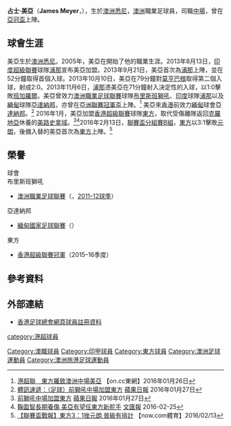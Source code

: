 {{noteTA
|G1=足球
|1=zh-hans:雅丹纳博; zh-hk:亞達納邦;
|2=zh-hans:波希米亚人;zh-hk:布咸美恩斯;zh-tw:波希米亞人;
|3=zh-hans:柏林赫塔;zh-hk:哈化柏林;zh-tw:柏林赫塔;
}}
{{Infobox football biography
| name        = 美亞 <br> James Meyer
| image       = James Meyer.jpg
| image_size  = 200
| fullname    = James Meyer
| birth_date  = {{Birth date and age|1986|5|28|df=y}}
| birth_place = [[澳洲|澳洲]]，[[悉尼|悉尼]]
| height      = {{height|m=1.78}}
| currentclub = 
| clubnumber  = 
| position    = [[中場|中場]]
| youthyears1    = 2005–2006 
| youthclubs1    = {{tsl|en|Brisbane City FC|布里斯班城}} 
| youthyears2    = 2006–2007 
| youthclubs2    = [[波希米亚人足球俱乐部|布咸美恩斯]]
| youthyears3    = 2007–2008 
| youthclubs3    = [[哈化柏林|哈化柏林]]
| years1 = 2008–2009
| clubs1 = {{tsl|en|Olympic FC|奥林匹克FC}}
| caps1  = 
| goals1 = 
| years2 = 2010
| clubs2 = {{tsl|en|Eastern Suburbs F.C.|東郊FC}}
| caps2  = 16
| goals2 = 6
| years3 = 2010–2013
| clubs3 = [[布里斯班獅吼|布里斯班獅吼]]
| caps3  = 21
| goals3 = 6
| years4 = 2013–2014
| clubs4 = [[浦那足球會|浦那]]
| caps4  = 11
| goals4 = 3
| years5 = 2015
| clubs5 = [[雅丹纳博足球俱乐部|亞達納邦]]
| caps5  = 
| goals5 = 
| years6 = 2016
| clubs6 = [[東方足球隊|東方]]
| caps6  = 4
| goals6 = 0
| nationalyears1 = 
| nationalteam1 = 
| nationalcaps1 = 
| nationalgoals1 = 
| club-update = 23 April 2016
| ntupdate = 
}}
'''占士·美亞'''（'''James Meyer'''，{{bd|1986年|5月28日||}}），生於[[澳洲|澳洲]][[悉尼|悉尼]]，[[澳洲|澳洲]]職業足球員，司職[[中場|中場]]，曾在[[亞冠盃|亞冠盃]]上陣。

==球會生涯==
美亞生於[[澳洲|澳洲]][[悉尼|悉尼]]。2005年，美亞在{{tsl|en|Brisbane City FC|布里斯班城}}開始了他的職業生涯。2013年8月13日，[[印度超級聯賽|印度超級聯賽]]球隊[[浦那足球會|浦那]]宣布美亞加盟。2013年9月21日，美亞首次為[[浦那足球會|浦那]]上陣，並在52分鐘取得首個入球。2013年10月10日，美亞在79分鐘對[[莫亨巴根競技俱樂部|莫亨巴根]]取得第二個入球，射成2:0。2013年11月6日，[[浦那足球會|浦那]]憑美亞在71分鐘射入決定性的入球，以1:0擊敗[[班加羅爾足球會|班加羅爾]]。美亞曾效力[[澳洲職業足球聯賽|澳洲職業足球聯賽]]球隊[[布里斯班獅吼|布里斯班獅吼]]、[[印度|印度]]球隊[[浦那足球會|浦那]]以及[[緬甸|緬甸]]球隊[[雅丹纳博足球俱乐部|亞達納邦]]，亦曾在[[亞洲聯賽冠軍盃|亞洲聯賽冠軍盃]]上陣。<ref>[http://hk.on.cc/hk/bkn/cnt/sport/20160126/bkn-20160126200739279-0126_00882_001.html 港超聯　東方羅致澳洲中場美亞] {{Wayback|url=http://hk.on.cc/hk/bkn/cnt/sport/20160126/bkn-20160126200739279-0126_00882_001.html |date=20191206182317 }} 【on.cc東網】2016年01月26日</ref> 美亞來[[香港|香港]]前效力[[緬甸|緬甸]]球會[[雅丹纳博足球俱乐部|亞達納邦]]。<ref>[http://hk.apple.nextmedia.com/sports/art/20160127/19468126 體訊速遞：（足球）前獅吼中場加盟東方] {{Wayback|url=http://hk.apple.nextmedia.com/sports/art/20160127/19468126 |date=20160601164308 }} [[蘋果日報|蘋果日報]] 2016年01月27日</ref> 2016年1月，美亞加盟[[香港超級聯賽|香港超級聯賽]]球隊[[東方足球隊|東方]]，取代受傷離隊返回[[克羅地亞|克羅地亞]]休養的[[美路史拿域|美路史拿域]]。<ref>[http://hk.apple.nextmedia.com/sports/art/20160127/19468126 前獅吼中場加盟東方] {{Wayback|url=http://hk.apple.nextmedia.com/sports/art/20160127/19468126 |date=20160601164308 }} [[蘋果日報|蘋果日報]] 2016年01月27日</ref><ref>[http://paper.wenweipo.com/2016/02/25/SP1602250017.htm 鞠盈智長期養傷 美亞有望任東方新舵手] {{Wayback|url=http://paper.wenweipo.com/2016/02/25/SP1602250017.htm |date=20160924043412 }} [[文汇报_(香港)|文匯報]] 2016-02-25</ref>2016年2月13日，[[香港聯賽盃|聯賽盃分組賽B組]]，[[東方足球隊|東方]]以3:1擊敗[[元朗足球會|元朗]]，後備入替的美亞首次為[[東方足球隊|東方]]上陣。<ref>[http://sports.now.com/home/other/details?id=14394670512 【聯賽盃戰報】東方3：1挫元朗 晉級有排計] {{Wayback|url=http://sports.now.com/home/other/details?id=14394670512 |date=20191206190811 }} 【now.com體育】2016/02/13</ref> 

==榮譽==
;球會
;布里斯班獅吼
* [[澳洲職業足球聯賽|澳洲職業足球聯賽]]（{{tsl|en|2010–11 A-League||2010–11球季}}，[[2011–12年澳洲職業足球聯賽|2011–12球季]]）

;亞達納邦
* [[緬甸國家足球聯賽|緬甸國家足球聯賽]]（{{tsl|en|2014 Myanmar National League||2014球季}}）

;東方
* [[2015－16年度香港超級聯賽|香港超級聯賽冠軍]]（2015–16季度）

== 參考資料 ==
{{reflist}}

==外部連結==
*[https://www.hkfa.com/ch/club/12/detail?player=13271#gotab 香港足球總會網頁球員註冊資料] {{Wayback|url=https://www.hkfa.com/ch/club/12/detail?player=13271#gotab |date=20190915200722 }}

{{DEFAULTSORT:Meyer, James}}
[[Category:澳職球員|Category:澳職球員]]
[[Category:印甲球員|Category:印甲球員]]
[[Category:東方球員|Category:東方球員]]
[[category:港超球員|category:港超球員]]
[[Category:澳洲足球運動員|Category:澳洲足球運動員]]
[[Category:澳洲旅港足球運動員|Category:澳洲旅港足球運動員]]